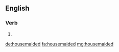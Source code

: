 ==English==

===Verb===
{{head|en}}

# {{en-past of|housemaid}}

[[de:housemaided]]
[[fa:housemaided]]
[[mg:housemaided]]